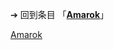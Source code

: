 {{LPR
|article = Amarok
|latest_release_version = 2.9 Beta
|latest_release_date = {{Release date and age|2015|08|16}}
}}<noinclude>

➔ 回到条目 「'''[[Amarok]]'''」
[[Category:最新預覽版模板|Amarok]]

</noinclude>